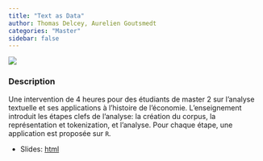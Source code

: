 ```yaml
---
title: "Text as Data"
author: Thomas Delcey, Aurelien Goutsmedt
categories: "Master"
sidebar: false
---
```



![](picture.png)

### Description

Une intervention de 4 heures pour des étudiants de master 2 sur l'analyse textuelle et ses applications à l'histoire de l'économie. L'enseignement introduit les étapes clefs de l'analyse: la création du corpus, la représentation et tokenization, et l'analyse. Pour chaque étape, une application est proposée sur `R`. 

  - Slides: [html](text_as_data_slides.html)

